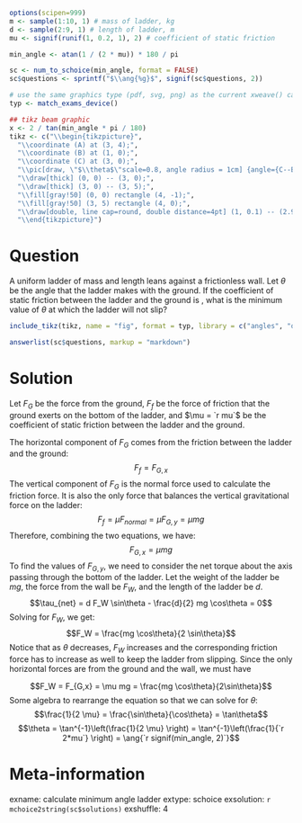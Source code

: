 ```r
options(scipen=999)
m <- sample(1:10, 1) # mass of ladder, kg
d <- sample(2:9, 1) # length of ladder, m
mu <- signif(runif(1, 0.2, 1), 2) # coefficient of static friction

min_angle <- atan(1 / (2 * mu)) * 180 / pi

sc <- num_to_schoice(min_angle, format = FALSE)
sc$questions <- sprintf("$\\ang{%g}$", signif(sc$questions, 2))

# use the same graphics type (pdf, svg, png) as the current xweave() call
typ <- match_exams_device()

## tikz beam graphic
x <- 2 / tan(min_angle * pi / 180)
tikz <- c("\\begin{tikzpicture}",
  "\\coordinate (A) at (3, 4);",
  "\\coordinate (B) at (1, 0);",
  "\\coordinate (C) at (3, 0);",
  "\\pic[draw, \"$\\theta$\"scale=0.8, angle radius = 1cm] {angle={C--B--A}};",
  "\\draw[thick] (0, 0) -- (3, 0);",
  "\\draw[thick] (3, 0) -- (3, 5);",
  "\\fill[gray!50] (0, 0) rectangle (4, -1);",
  "\\fill[gray!50] (3, 5) rectangle (4, 0);",
  "\\draw[double, line cap=round, double distance=4pt] (1, 0.1) -- (2.9, 4);",
  "\\end{tikzpicture}")
```

Question
========
A uniform ladder of mass \SI{`r m`}{kg} and length \SI{`r d`}{m} leans against a frictionless wall. Let $\theta$ be the angle that the ladder makes with the ground. If the coefficient of static friction between the ladder and the ground is \num{`r mu`}, what is the minimum value of $\theta$ at which the ladder will not slip?

```r
include_tikz(tikz, name = "fig", format = typ, library = c("angles", "quotes"), packages="siunitx")
```

```r
answerlist(sc$questions, markup = "markdown")
```

Solution
========
Let $F_G$ be the force from the ground, $F_f$ be the force of friction that the ground exerts on the bottom of the ladder, and $\mu = `r mu`$ be the coefficient of static friction between the ladder and the ground.

The horizontal component of $F_G$ comes from the friction between the ladder and the ground:
$$F_f = F_{G,x}$$
The vertical component of $F_G$ is the normal force used to calculate the friction force. It is also the only force that balances the vertical gravitational force on the ladder:
$$F_f = \mu F_{normal} = \mu F_{G,y} = \mu mg$$
Therefore, combining the two equations, we have:
$$F_{G,x} = \mu mg$$
To find the values of $F_{G,y}$, we need to consider the net torque about the axis passing through the bottom of the ladder. Let the weight of the ladder be $mg$, the force from the wall be $F_W$, and the length of the ladder be $d$.
$$\tau_{net} = d F_W \sin\theta - \frac{d}{2} mg \cos\theta = 0$$
Solving for $F_W$, we get:
$$F_W = \frac{mg \cos\theta}{2 \sin\theta}$$
Notice that as $\theta$ decreases, $F_W$ increases and the corresponding friction force has to increase as well to keep the ladder from slipping. Since the only horizontal forces are from the ground and the wall, we must have

$$F_W = F_{G,x} = \mu mg = \frac{mg \cos\theta}{2\sin\theta}$$
Some algebra to rearrange the equation so that we can solve for $\theta$:
$$\frac{1}{2 \mu} = \frac{\sin\theta}{\cos\theta} = \tan\theta$$
$$\theta = \tan^{-1}\left(\frac{1}{2 \mu} \right) = \tan^{-1}\left(\frac{1}{`r 2*mu`} \right) = \ang{`r signif(min_angle, 2)`}$$





Meta-information
================
exname: calculate minimum angle ladder
extype: schoice
exsolution: `r mchoice2string(sc$solutions)`
exshuffle: 4

